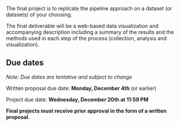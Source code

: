The final project is to replicate the pipeline approach on a dataset (or
datasets) of your choosing.

The final deliverable will be a web-based data visualization
and accompanying description including a summary of the results and the methods
used in each step of the process (collection, analysis and
visualization).

## Due dates

*Note: Due dates are tentative and subject to change*

Written proposal due date: **Monday, December 4th** (or earlier)

Project due date: **Wednesday, December 20th at 11:59 PM**

**Final projects must receive prior approval in the form of a written proposal.**